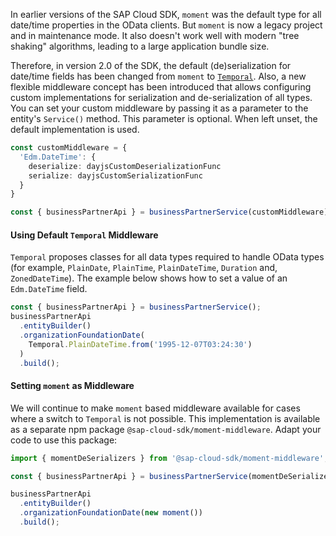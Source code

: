 In earlier versions of the SAP Cloud SDK, `moment` was the default type for all date/time properties in the OData clients. But `moment` is now a legacy project and in maintenance mode. It also doesn't work well with modern "tree shaking" algorithms, leading to a large application bundle size.

Therefore, in version 2.0 of the SDK, the default (de)serialization for date/time fields has been changed from `moment` to [`Temporal`](https://tc39.es/proposal-temporal/docs/). Also, a new flexible middleware concept has been introduced that allows configuring custom implementations for serialization and de-serialization of all types. You can set your custom middleware by passing it as a parameter to the entity's `Service()` method. This parameter is optional. When left unset, the default implementation is used.

```ts
const customMiddleware = {
  'Edm.DateTime': {
    deserialize: dayjsCustomDeserializationFunc
    serialize: dayjsCustomSerializationFunc
  }
}

const { businessPartnerApi } = businessPartnerService(customMiddleware);
```

#### Using Default `Temporal` Middleware

`Temporal` proposes classes for all data types required to handle OData types (for example, `PlainDate`, `PlainTime`, `PlainDateTime`, `Duration` and, `ZonedDateTime`). 
The example below shows how to set a value of an `Edm.DateTime` field.

```ts
const { businessPartnerApi } = businessPartnerService();
businessPartnerApi
  .entityBuilder()
  .organizationFoundationDate(
    Temporal.PlainDateTime.from('1995-12-07T03:24:30')
  )
  .build();
```

#### Setting `moment` as Middleware

We will continue to make `moment` based middleware available for cases where a switch to `Temporal` is not possible. This implementation is available as a separate npm package `@sap-cloud-sdk/moment-middleware`. Adapt your code to use this package:

```ts
import { momentDeSerializers } from '@sap-cloud-sdk/moment-middleware';

const { businessPartnerApi } = businessPartnerService(momentDeSerializers);

businessPartnerApi
  .entityBuilder()
  .organizationFoundationDate(new moment())
  .build();
```
